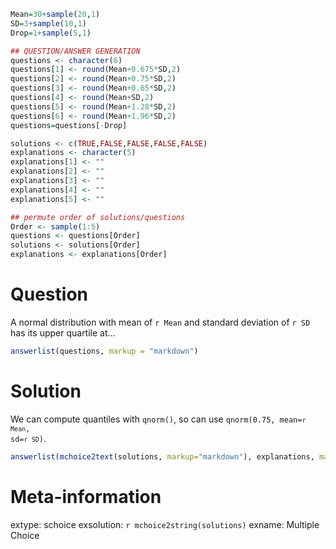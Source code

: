 ```r
Mean=30+sample(20,1)
SD=3+sample(10,1)
Drop=1+sample(5,1)

## QUESTION/ANSWER GENERATION
questions <- character(6)
questions[1] <- round(Mean+0.675*SD,2)
questions[2] <- round(Mean+0.75*SD,2)
questions[3] <- round(Mean+0.65*SD,2)
questions[4] <- round(Mean+SD,2)
questions[5] <- round(Mean+1.28*SD,2)
questions[6] <- round(Mean+1.96*SD,2)
questions=questions[-Drop]

solutions <- c(TRUE,FALSE,FALSE,FALSE,FALSE)
explanations <- character(5)
explanations[1] <- ""
explanations[2] <- ""
explanations[3] <- ""
explanations[4] <- ""
explanations[5] <- ""

## permute order of solutions/questions
Order <- sample(1:5)
questions <- questions[Order]
solutions <- solutions[Order]
explanations <- explanations[Order]
```

Question
========

A normal distribution with mean of `r Mean` and standard deviation of `r SD` has its upper quartile at...

```r
answerlist(questions, markup = "markdown")
```

Solution
========

We can compute quantiles with `qnorm()`, so can use <code>qnorm(0.75, mean=`r Mean`, sd=`r SD`)</code>.

```r
answerlist(mchoice2text(solutions, markup="markdown"), explanations, markup = "markdown")
```

Meta-information
================
extype: schoice
exsolution: `r mchoice2string(solutions)`
exname: Multiple Choice
